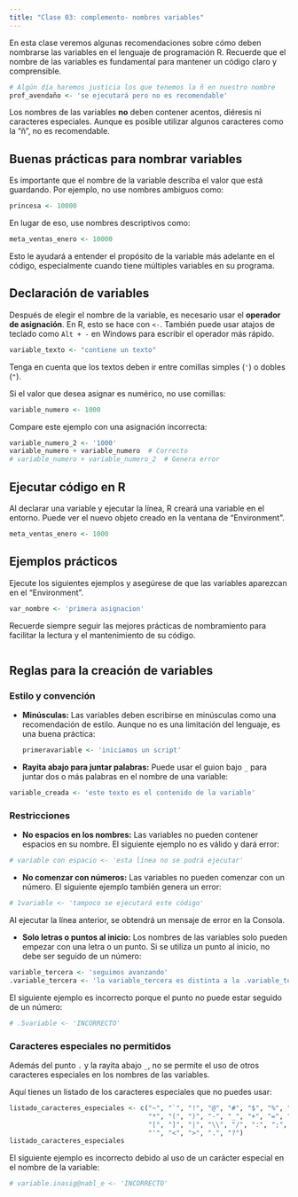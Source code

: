 ```yaml
---
title: "Clase 03: complemento- nombres variables"
---
```


En esta clase veremos algunas recomendaciones sobre cómo deben nombrarse las variables en el lenguaje de programación R. Recuerde que el nombre de las variables es fundamental para mantener un código claro y comprensible.

```r
# Algún día haremos justicia los que tenemos la ñ en nuestro nombre
prof_avendaño <- 'se ejecutará pero no es recomendable'
```

Los nombres de las variables **no** deben contener acentos, diéresis ni caracteres especiales. Aunque es posible utilizar algunos caracteres como la "ñ", no es recomendable.

## Buenas prácticas para nombrar variables

Es importante que el nombre de la variable describa el valor que está guardando. Por ejemplo, no use nombres ambiguos como:

```r
princesa <- 10000

```

En lugar de eso, use nombres descriptivos como:

```r
meta_ventas_enero <- 10000


```

Esto le ayudará a entender el propósito de la variable más adelante en el código, especialmente cuando tiene múltiples variables en su programa.

## Declaración de variables

Después de elegir el nombre de la variable, es necesario usar el **operador de asignación**. En R, esto se hace con `<-`. También puede usar atajos de teclado como `Alt + -` en Windows para escribir el operador más rápido.

```r
variable_texto <- "contiene un texto"

```

Tenga en cuenta que los textos deben ir entre comillas simples (`'`) o dobles (`"`).

Si el valor que desea asignar es numérico, no use comillas:

```r
variable_numero <- 1000

```

Compare este ejemplo con una asignación incorrecta:

```r
variable_numero_2 <- '1000'
variable_numero + variable_numero  # Correcto
# variable_numero + variable_numero_2  # Genera error
```

## Ejecutar código en R

Al declarar una variable y ejecutar la línea, R creará una variable en el entorno. Puede ver el nuevo objeto creado en la ventana de "Environment".

```r
meta_ventas_enero <- 1000
```

## Ejemplos prácticos

Ejecute los siguientes ejemplos y asegúrese de que las variables aparezcan en el "Environment".

```r
var_nombre <- 'primera asignacion'
```

Recuerde siempre seguir las mejores prácticas de nombramiento para facilitar la lectura y el mantenimiento de su código.

```r

```

## Reglas para la creación de variables

### Estilo y convención

-   **Minúsculas:** Las variables deben escribirse en minúsculas como una recomendación de estilo. Aunque no es una limitación del lenguaje, es una buena práctica:

    ```r
    primeravariable <- 'iniciamos un script'
    ```

-   **Rayita abajo para juntar palabras:** Puede usar el guion bajo `_` para juntar dos o más palabras en el nombre de una variable:

```r
variable_creada <- 'este texto es el contenido de la variable'
```

### Restricciones

-   **No espacios en los nombres:** Las variables no pueden contener espacios en su nombre. El siguiente ejemplo no es válido y dará error:

```r
# variable con espacio <- 'esta línea no se podrá ejecutar'

```

-   **No comenzar con números:** Las variables no pueden comenzar con un número. El siguiente ejemplo también genera un error:

```r
# 1variable <- 'tampoco se ejecutará este código'
```

Al ejecutar la línea anterior, se obtendrá un mensaje de error en la Consola.

-   **Solo letras o puntos al inicio:** Los nombres de las variables solo pueden empezar con una letra o un punto. Si se utiliza un punto al inicio, no debe ser seguido de un número:

```r
variable_tercera <- 'seguimos avanzando'
.variable_tercera <- 'la variable_tercera es distinta a la .variable_tercera, son dos nombres distintos'

```

El siguiente ejemplo es incorrecto porque el punto no puede estar seguido de un número:

```r
# .5variable <- 'INCORRECTO'

```

### Caracteres especiales no permitidos

Además del punto `.` y la rayita abajo `_`, no se permite el uso de otros caracteres especiales en los nombres de las variables.

Aquí tienes un listado de los caracteres especiales que no puedes usar:

```r
listado_caracteres_especiales <- c("~", "`", "!", "@", "#", "$", "%", "^", "&", 
                                   "*", "(", ")", "-", "_", "+", "=", "{", "}", 
                                   "[", "]", "|", "\\", "/", ":", ";", "\"", 
                                   "'", "<", ">", ".", "?")
listado_caracteres_especiales
```

El siguiente ejemplo es incorrecto debido al uso de un carácter especial en el nombre de la variable:

```r
# variable.inasig@nabl_e <- 'INCORRECTO'

```
